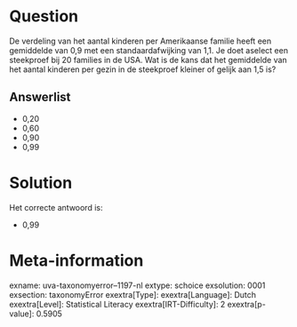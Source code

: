Question
========

De verdeling van het aantal kinderen per Amerikaanse familie heeft een
gemiddelde van 0,9 met een standaardafwijking van 1,1. Je doet aselect
een steekproef bij 20 families in de USA. Wat is de kans dat het
gemiddelde van het aantal kinderen per gezin in de steekproef kleiner of
gelijk aan 1,5 is?

Answerlist
----------

* 0,20
* 0,60
* 0,90
* 0,99

Solution
========

Het correcte antwoord is: 

* 0,99

Meta-information
================
exname: uva-taxonomyerror--1197-nl
extype: schoice
exsolution: 0001
exsection: taxonomyError 
exextra[Type]: 
exextra[Language]: Dutch
exextra[Level]: Statistical Literacy
exextra[IRT-Difficulty]: 2
exextra[p-value]: 0.5905
